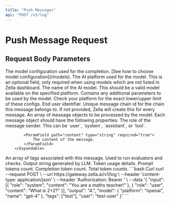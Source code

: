 ```yaml
---
title: "Push Messages"
api: "POST /v1/log"
---
```


# Push Message Request

## Request Body Parameters

<ParamField body="model" type="Object" required="true">
  The model configuration used for the completion. [See how to choose model configuration](/models).
    <Expandable title="properties">
        <ParamField path="platform" type="string">
            The AI platform used for the model. This is an optional field, only required when using models which
            are not listed in Zella dashboard.
        </ParamField>
        <ParamField path="name" type="string" required="true">
            The name of the AI model. This should be a valid model available on the specified platform.
        </ParamField>
        <ParamField path="config" type="Object">
            Contains any additional parameters to be used by the model. Check your platform for the exact lower/upper limit of these configs.
        </ParamField>
    </Expandable>
</ParamField>

<ParamField body="user" type="string">
  End user identifier.
</ParamField>

<ParamField body="message_chain_id" type="string">
  Unique message chain id for the chain this message belongs to. If not provided, Zella will create this for every message.
</ParamField>

<ParamField body="input"  type="array" required="true">
  An array of message objects to be processed by the model. Each message object should have the following properties:
        <Expandable title="properties">
            <ParamField path="role" type="string" required="true">
                The role of the message sender. This can be `user`, `system`, `assistant`, or `tool`.
            </ParamField>

            <ParamField path="content" type="string" required="true">
                The content of the message.
            </ParamField>
        </Expandable>
</ParamField>

<ParamField body="tags"  type="array">
    An array of tags associated with this message. Used to run evaluators and checks.
</ParamField>

<ParamField body="output" type="string" required="true">
  Output string generated by LLM.
</ParamField>

<ParamField body="token_usage" type="Object">
  Token usage details.
    <Expandable title="properties">
        <ParamField path="prompt_tokens" type="number">
            Prompt tokens count.
        </ParamField>
        <ParamField path="completion_tokens" type="number">
            Completion token count.
        </ParamField>
        <ParamField path="total_tokens" type="number">
            Total token counts.
        </ParamField>
    </Expandable>
</ParamField>

<RequestExample>
```bash Curl
curl --request POST \
--url https://gateway.zella.ai/v1/log \
--header 'content-type: application/json' \
--header 'Authorization: Bearer <zella-token>' \
--data '{
    "input": [{
        "role": "system",
        "content": "You are a maths teacher!"
    }, {
        "role": "user",
        "content": "What is 2+2?"
    }],
    "output": "4.",
    "model": {
        "platform": "openai",
        "name": "gpt-4"
    },
    "tags": ["test"],
    "user": "test-user"
}'
```
</RequestExample>